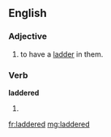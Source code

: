 ==English==

===Adjective===
{{en-adj}}

# {{context|of tights, stockings, etc}} to have a [[ladder]] in them.

===Verb===
'''laddered'''

# {{past of|[[ladder]]}}

[[fr:laddered]]
[[mg:laddered]]